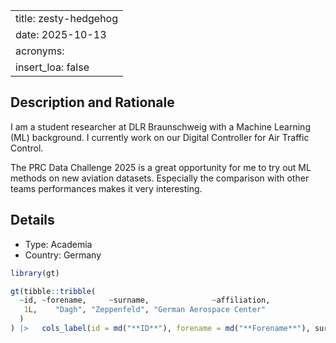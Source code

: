 
---
title: zesty-hedgehog
date: 2025-10-13
acronyms:
  insert_loa: false
---

## Description and Rationale

I am a student researcher at DLR Braunschweig with a Machine Learning (ML) background. I currently work on our Digital Controller for Air Traffic Control.

The PRC Data Challenge 2025 is a great opportunity for me to try out ML methods on new aviation datasets. Especially the comparison with other teams performances makes it very interesting.

## Details

* Type: Academia
* Country: Germany

```r
library(gt)

gt(tibble::tribble(
  ~id, ~forename,     ~surname,              ~affiliation,
   1L,    "Dagh", "Zeppenfeld", "German Aerospace Center"
  )
) |>   cols_label(id = md("**ID**"), forename = md("**Forename**"), surname ~ md("**Surname**"), affiliation ~ md("**Affiliation**"))
```
